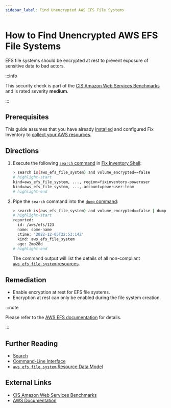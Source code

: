 ```yaml
---
sidebar_label: Find Unencrypted AWS EFS File Systems
---
```


# How to Find Unencrypted AWS EFS File Systems

EFS file systems should be encrypted at rest to prevent exposure of sensitive data to bad actors.

:::info

This security check is part of the [CIS Amazon Web Services Benchmarks](https://cisecurity.org/benchmark/amazon_web_services) and is rated severity **medium**.

:::

## Prerequisites

This guide assumes that you have already [installed](../../../getting-started/install/index.mdx) and configured Fix Inventory to [collect your AWS resources](../../../how-to-guides/data-sources/collect-aws-resource-data.mdx).

## Directions

1. Execute the following [`search` command](../../../reference/cli/search.mdx) in [Fix Inventory Shell](../../../reference/components/shell.mdx):

   ```bash
   > search is(aws_efs_file_system) and volume_encrypted==false
   # highlight-start
   ​kind=aws_efs_file_system, ..., region=fixinventory-poweruser
   ​kind=aws_efs_file_system, ..., account=poweruser-team
   # highlight-end
   ```

2. Pipe the `search` command into the [`dump` command](../../../reference/cli/dump.mdx):

   ```bash
   > search is(aws_efs_file_system) and volume_encrypted==false | dump
   # highlight-start
   ​reported:
   ​  id: /aws/efs/123
   ​  name: some-name
   ​  ctime: '2022-12-05T22:53:14Z'
   ​  kind: aws_efs_file_system
   ​  age: 2mo28d
   # highlight-end
   ```

   The command output will list the details of all non-compliant [`aws_efs_file_system` resources](../../../reference/unified-data-model/aws/efs/aws_efs_file_system.mdx).

## Remediation

- Enable encryption at rest for EFS file systems.
- Encryption at rest can only be enabled during the file system creation.

:::note

Please refer to the [AWS EFS documentation](https://docs.aws.amazon.com/efs/latest/ug/encryption-at-rest.html) for details.

:::

## Further Reading

- [Search](../../../reference/search/index.mdx)
- [Command-Line Interface](../../../reference/cli/index.mdx)
- [`aws_efs_file_system` Resource Data Model](../../../reference/unified-data-model/aws/efs/aws_efs_file_system.mdx)

## External Links

- [CIS Amazon Web Services Benchmarks](https://cisecurity.org/benchmark/amazon_web_services)
- [AWS Documentation](https://docs.aws.amazon.com/efs/latest/ug/encryption-at-rest.html)
